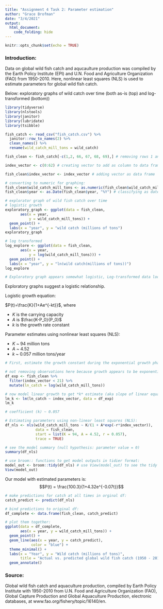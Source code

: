```yaml
---
title: "Assignment 4 Task 2: Parameter estimation"
author: "Grace Brofman"
date: "3/4/2021"
output: 
  html_document:
    code_folding: hide
---
```


```r
knitr::opts_chunk$set(echo = TRUE)
```

### **Introduction:**

Data on global wild fish catch and aqucaulture production was compiled by the Earth Policy Institute (EPI) and U.N. Food and Agriculture Organization (FAO) from 1950-2010. Here, nonlinear least squares (NLS) is used to estimate parameters for global wild fish catch.

Below: exploratory graphs of wild catch over time (both as-is (top) and log-transformed (bottom))
```r
library(tidyverse)
library(nlstools)
library(janitor)
library(lubridate)
library(tsibble)

fish_catch <- read_csv("fish_catch.csv") %>% 
  janitor::row_to_names(2) %>% 
  clean_names() %>% 
  rename(wild_catch_mill_tons = wild_catch)

fish_clean <- fish_catch[-c(1,2, 66, 67, 68, 69),] # removing rows 1 and 2 - need extra comma!

index_vector <- c(0:62) # creating vector to add as column to data frame

fish_clean$index_vector <- index_vector # adding vector as data frame

# converting to numeric for graphing:
fish_clean$wild_catch_mill_tons <- as.numeric(fish_clean$wild_catch_mill_tons)
fish_clean$year <- as.Date(fish_clean$year, "%Y") # classifying as date (year)

# explorator graph of wild fish catch over time
# logistic growth
exploratory_graph <- ggplot(data = fish_clean,
       aes(x = year,
           y = wild_catch_mill_tons)) +
  geom_point() +
  labs(x = "year", y = "wild catch (millions of tons")
exploratory_graph

# log transformed
log_explore <- ggplot(data = fish_clean,
       aes(x = year,
           y = log(wild_catch_mill_tons))) +
  geom_point() +
  labs(x = "year", y = "ln(wild catch(millions of tons))")
log_explore

```
```r
# Exploratory graph appears somewhat logistic, Log-transformed data looks somewhat smoothed out. The later in time we get, the more of an upper limit fish catch appears to reach, indicating a carrying capacity. It looks similar to logistic growth, although the left "leg" of the graph does not appear to completely follow logistic growth.
```

Exploratory graphs suggest a logistic relationship.

Logistic growth equation: 

$P(t)=\frac{K}{1+Ae^{-kt}}$, where

- $K$ is the carrying capacity
- $A$ is $\frac{K-P_0}{P_0}$
- $k$ is the growth rate constant

Parameter estimates using nonlinear least squares (NLS):

- $K$ ~ 94 million tons 
- $A$ ~ 4.52
- $k$ ~ 0.057 million tons/year


```r
# First, estimate the growth constant during the exponential growth phase (*k*)

# not removing observations here because growth appears to be exponential immediately
df_exp <- fish_clean %>% 
  filter(index_vector < 21) %>% 
  mutate(ln_catch = log(wild_catch_mill_tons))

# now model linear growth to get *k* estimate (aka slope of linear equation)
lm_k <- lm(ln_catch ~ index_vector, data = df_exp)
lm_k

# coefficient (k) ~ 0.057

```

```r
# Estimating parameters using non-linear least squares (NLS):
df_nls <- nls(wild_catch_mill_tons ~ K/(1 + A*exp(-r*index_vector)),
              data = fish_clean,
              start = list(K = 94, A = 4.52, r = 0.057),
              trace = TRUE)

# see the model summary (null hypothesis: parameter value = 0)
summary(df_nls)
```
```r
# use broom:: functions to get model outputs in tidier format:
model_out <- broom::tidy(df_nls) # use View(model_out) to see the tidy model output
View(model_out)


```

Our model with estimated parameters is:
$$P(t) = \frac{100.3}{1+4.32e^{-0.07t}}$$

```r
# make predictions for catch at all times in orginal df:
catch_predict <- predict(df_nls)

# bind predictions to original df:
df_complete <- data.frame(fish_clean, catch_predict)

# plot them together:
ggplot(data = df_complete,
       aes(x = year, y = wild_catch_mill_tons)) +
  geom_point() +
  geom_line(aes(x = year, y = catch_predict),
            color = "blue") +
  theme_minimal() + 
  labs(x = "Year", y = "Wild catch (millions of tons)", 
       title = "Actual vs. predicted global wild fish catch (1950 - 2012)") +
  geom_annotate()

```

### **Source:** 

Global wild fish catch and aquaculture production, compiled by Earth Policy Institute with 1950-2010 from U.N. Food and Agriculture Organization (FAO), Global Capture Production and Global Aquaculture Production, electronic databases, at www.fao.org/fishery/topic/16140/en.
